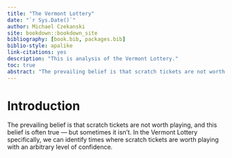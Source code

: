 ```yaml
--- 
title: "The Vermont Lottery"
date: "`r Sys.Date()`"
author: Michael Czekanski
site: bookdown::bookdown_site
bibliography: [book.bib, packages.bib]
biblio-style: apalike
link-citations: yes
description: "This is analysis of the Vermont Lottery."
toc: true
abstract: "The prevailing belief is that scratch tickets are not worth playing, and this belief is often true --- but sometimes it isn't. In the Vermont Lottery specifically, we can identify times where scratch tickets are worth playing with an arbitrary level of confidence."
---
```


# Introduction

The prevailing belief is that scratch tickets are not worth playing, and this belief is often true --- but sometimes it isn't. In the Vermont Lottery specifically, we can identify times where scratch tickets are worth playing with an arbitrary level of confidence.

<!-- This is a _sample_ book written in **Markdown**. You can use anything that Pandoc's Markdown supports, e.g., a math equation $a^2 + b^2 = c^2$. -->

<!-- The **bookdown** package can be installed from CRAN or Github: -->

<!-- ```{r eval=FALSE} -->
<!-- install.packages("bookdown") -->
<!-- # or the development version -->
<!-- # devtools::install_github("rstudio/bookdown") -->
<!-- ``` -->

<!-- Remember each Rmd file contains one and only one chapter, and a chapter is defined by the first-level heading `#`. -->

<!-- To compile this example to PDF, you need XeLaTeX. You are recommended to install TinyTeX (which includes XeLaTeX): <https://yihui.org/tinytex/>. -->

<!-- ```{r include=FALSE} -->
<!-- # automatically create a bib database for R packages -->
<!-- knitr::write_bib(c( -->
<!--   .packages(), 'bookdown', 'knitr', 'rmarkdown' -->
<!-- ), 'packages.bib') -->
<!-- ``` -->
